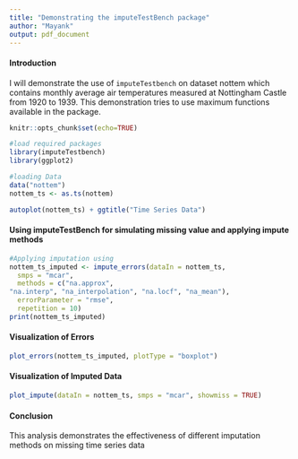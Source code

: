 ```yaml
---
title: "Demonstrating the imputeTestBench package"
author: "Mayank"
output: pdf_document
---
```

#### Introduction

I will demonstrate the use of `imputeTestbench` on dataset nottem which contains monthly average air temperatures measured at Nottingham Castle from 1920 to 1939. This demonstration tries to use maximum functions available in the package.

```r
knitr::opts_chunk$set(echo=TRUE)

#load required packages
library(imputeTestbench)
library(ggplot2)

#loading Data
data("nottem")
nottem_ts <- as.ts(nottem)

autoplot(nottem_ts) + ggtitle("Time Series Data")
```

#### Using imputeTestBench for simulating missing value and applying impute methods

```r
#Applying imputation using
nottem_ts_imputed <- impute_errors(dataIn = nottem_ts,
  smps = "mcar",
  methods = c("na.approx",
"na.interp", "na_interpolation", "na.locf", "na_mean"),
  errorParameter = "rmse",
  repetition = 10)
print(nottem_ts_imputed)
```
#### Visualization of Errors

```r
plot_errors(nottem_ts_imputed, plotType = "boxplot")
```

#### Visualization of Imputed Data

```r
plot_impute(dataIn = nottem_ts, smps = "mcar", showmiss = TRUE)
```

#### Conclusion
This analysis demonstrates the effectiveness of different imputation methods on missing time series data
